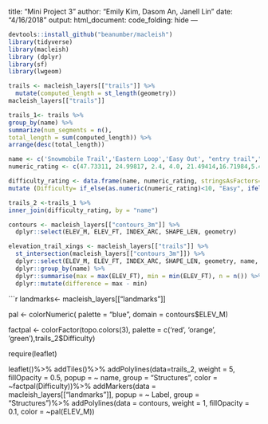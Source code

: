 title: "Mini Project 3"
author: "Emily Kim, Dasom An, Janell Lin"
date: "4/16/2018"
output: 
  html_document:
    code_folding: hide
---

```r
devtools::install_github("beanumber/macleish")
library(tidyverse)
library(macleish)
library (dplyr)
library(sf)
library(lwgeom)
```

```r
trails <- macleish_layers[["trails"]] %>%
  mutate(computed_length = st_length(geometry))
macleish_layers[["trails"]]

trails_1<- trails %>%
group_by(name) %>%
summarize(num_segments = n(),
total_length = sum(computed_length)) %>%
arrange(desc(total_length))

name <- c('Snowmobile Trail','Eastern Loop','Easy Out', "entry trail","Poplar Hill Road","Porcupine Trail", "Vernal Pool Loop","Western Loop")
numeric_rating <- c(47.73311, 24.99817, 2.4, 4.0, 21.49414,16.71984,5.4, 27.56704)

difficulty_rating <- data.frame(name, numeric_rating, stringsAsFactors=FALSE)%>%
mutate (Difficulty= if_else(as.numeric(numeric_rating)<10, "Easy", ifelse(as.numeric(numeric_rating)<30, "Moderate", "Hard")))

trails_2 <-trails_1 %>%
inner_join(difficulty_rating, by = "name")

```

```r
contours <- macleish_layers[["contours_3m"]] %>%
  dplyr::select(ELEV_M, ELEV_FT, INDEX_ARC, SHAPE_LEN, geometry)

elevation_trail_xings <- macleish_layers[["trails"]] %>%
  st_intersection(macleish_layers[["contours_3m"]]) %>%
  dplyr::select(ELEV_M, ELEV_FT, INDEX_ARC, SHAPE_LEN, geometry, name, color) %>%
  dplyr::group_by(name) %>%
  dplyr::summarise(max = max(ELEV_FT), min = min(ELEV_FT), n = n()) %>%
  dplyr::mutate(difference = max - min)
```

```r
landmarks<- macleish_layers[["landmarks"]]

pal <- colorNumeric(
  palette = "blue",
  domain = contours$ELEV_M)

factpal <- colorFactor(topo.colors(3), palette = c('red', 'orange', 'green'),trails_2$Difficulty)

require(leaflet)

leaflet()%>%
 addTiles()%>%
 addPolylines(data=trails_2,
              weight = 5, fillOpacity = 0.5,
              popup = ~ name, group = "Structures",
              color = ~factpal(Difficulty))%>%
  addMarkers(data = macleish_layers[["landmarks"]],
             popup = ~ Label, group = "Structures")%>%
  addPolylines(data = contours, weight = 1, fillOpacity = 0.1, color = ~pal(ELEV_M))